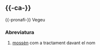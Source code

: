 {{vegeu|mn|Mn|MN}}

== {{-ca-}} ==
{{-pronafi-}} Vegeu {{terme|ca|mossèn}}

=== Abreviatura ===
{{lema|ca|abreviatura}}

# [[mossèn]] com a tractament davant el nom
